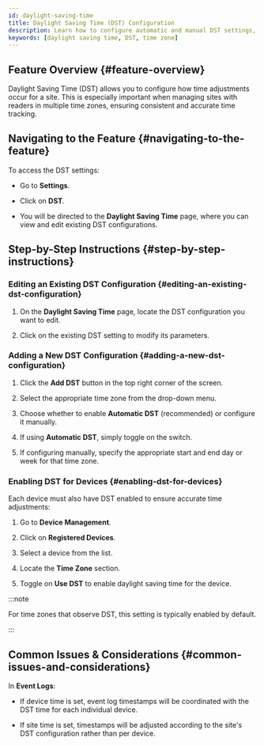 ```yaml
---
id: daylight-saving-time
title: Daylight Saving Time (DST) Configuration
description: Learn how to configure automatic and manual DST settings, enable DST for devices, and manage time zone adjustments across multiple locations in BioStar Air.
keywords: [daylight saving time, DST, time zone]
---
```



## Feature Overview {#feature-overview}

Daylight Saving Time (DST) allows you to configure how time adjustments occur for a site. This is especially important when managing sites with readers in multiple time zones, ensuring consistent and accurate time tracking.

<CustomerNote />

## Navigating to the Feature {#navigating-to-the-feature}

To access the DST settings:

* Go to **Settings**.

* Click on **DST**.

* You will be directed to the **Daylight Saving Time** page, where you can view and edit existing DST configurations.

<YouTube videoId="e51UOKLECz8" />


## Step-by-Step Instructions {#step-by-step-instructions}

### Editing an Existing DST Configuration {#editing-an-existing-dst-configuration}

1. On the **Daylight Saving Time** page, locate the DST configuration you want to edit.

1. Click on the existing DST setting to modify its parameters.

### Adding a New DST Configuration {#adding-a-new-dst-configuration}

1. Click the **Add DST** button in the top right corner of the screen.

1. Select the appropriate time zone from the drop-down menu.

1. Choose whether to enable **Automatic DST** (recommended) or configure it manually.

1. If using **Automatic DST**, simply toggle on the switch.

1. If configuring manually, specify the appropriate start and end day or week for that time zone.

### Enabling DST for Devices {#enabling-dst-for-devices}

Each device must also have DST enabled to ensure accurate time adjustments:

1. Go to **Device Management**.

1. Click on **Registered Devices**.

1. Select a device from the list.

1. Locate the **Time Zone** section.

1. Toggle on **Use DST** to enable daylight saving time for the device.

:::note

For time zones that observe DST, this setting is typically enabled by default.

:::


## Common Issues & Considerations {#common-issues-and-considerations}

In **Event Logs**:

* If device time is set, event log timestamps will be coordinated with the DST time for each individual device.

* If site time is set, timestamps will be adjusted according to the site's DST configuration rather than per device.